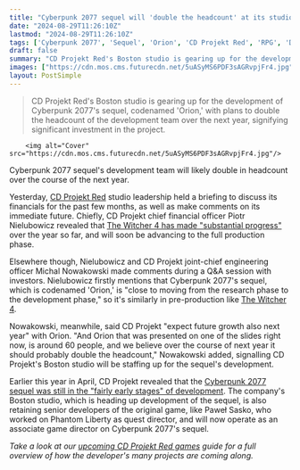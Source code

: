 ```yaml
---
title: "Cyberpunk 2077 sequel will 'double the headcount' at its studio as it nears the end of its research phase"
date: "2024-08-29T11:26:10Z"
lastmod: "2024-08-29T11:26:10Z"
tags: ['Cyberpunk 2077', 'Sequel', 'Orion', 'CD Projekt Red', 'RPG', 'Development', 'Studio', 'Boston', 'The Witcher 4']
draft: false
summary: "CD Projekt Red's Boston studio is gearing up for the development of Cyberpunk 2077's sequel, codenamed 'Orion,' with plans to double the headcount of the development team over the next year, signifying significant investment in the project."
images: ["https://cdn.mos.cms.futurecdn.net/5uASyMS6PDF3sAGRvpjFr4.jpg"]
layout: PostSimple
---
```

> CD Projekt Red's Boston studio is gearing up for the development of Cyberpunk 2077's sequel, codenamed 'Orion,' with plans to double the headcount of the development team over the next year, signifying significant investment in the project.


        <img alt="Cover" src="https://cdn.mos.cms.futurecdn.net/5uASyMS6PDF3sAGRvpjFr4.jpg"/>
        
Cyberpunk 2077 sequel's development team will likely double in headcount over the course of the next year.

Yesterday, [CD Projekt Red](https://www.gamesradar.com/tag/cd-projekt-red/) studio leadership held a briefing to discuss its financials for the past few months, as well as make comments on its immediate future. Chiefly, CD Projekt chief financial officer Piotr Nielubowicz revealed that [The Witcher 4 has made "substantial progress"](https://www.gamesradar.com/games/the-witcher/the-witcher-4-has-made-substantial-progress-in-2024-and-will-soon-advance-to-the-full-production-phase/) over the year so far, and will soon be advancing to the full production phase.

Elsewhere though, Nielubowicz and CD Projekt joint-chief engineering officer Michal Nowakowski made comments during a Q&A session with investors. Nielubowicz firstly mentions that Cyberpunk 2077's sequel, which is codenamed 'Orion,' is "close to moving from the research phase to the development phase," so it's similarly in pre-production like [The Witcher 4](https://www.gamesradar.com/the-witcher-4-release-date/).

Nowakowski, meanwhile, said CD Projekt "expect future growth also next year" with Orion. "And Orion that was presented on one of the slides right now, is around 60 people, and we believe over the course of next year it should probably double the headcount," Nowakowski added, signalling CD Projekt's Boston studio will be staffing up for the sequel's development.

Earlier this year in April, CD Projekt revealed that the [Cyberpunk 2077 sequel was still in the "fairly early stages" of development](https://www.gamesradar.com/the-witcher-4-is-being-intensively-worked-on-but-cyberpunk-2-is-keeping-most-of-its-senior-devs-to-preserve-the-rpgs-dna/). The company's Boston studio, which is heading up development of the sequel, is also retaining senior developers of the original game, like Paweł Sasko, who worked on Phantom Liberty as quest director, and will now operate as an associate game director on Cyberpunk 2077's sequel.

*Take a look at our *[<em>upcoming CD Projekt Red games</em>](https://www.gamesradar.com/upcoming-cd-projekt-red-games/)* guide for a full overview of how the developer's many projects are coming along.*
        